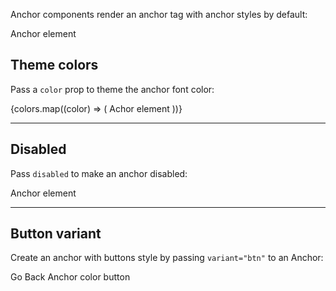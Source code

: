 

<Meta title='Components/Anchor' component={Anchor}></Meta>

<DocsTitle title='Anchors'></DocsTitle>

Anchor components render an anchor tag with anchor styles by default:

<Anchor href='#'>Anchor element</Anchor>

## Theme colors

Pass a `color` prop to theme the anchor font color:

<div className='d-flex flex-column'>
  {colors.map((color) => (
    <Anchor color={color} href='#' key={color}>
      Achor element
    </Anchor>
  ))}
</div>

---

## Disabled

Pass `disabled` to make an anchor disabled:

<Anchor disabled>Anchor element</Anchor>

---

## Button variant

Create an anchor with buttons style by passing `variant="btn"` to an Anchor:

<Anchor variant='btn' color='danger' outline href='#'>
  Go Back
</Anchor>
<Anchor variant='btn' color='anchor' href='#'>
  Anchor color button
</Anchor>
